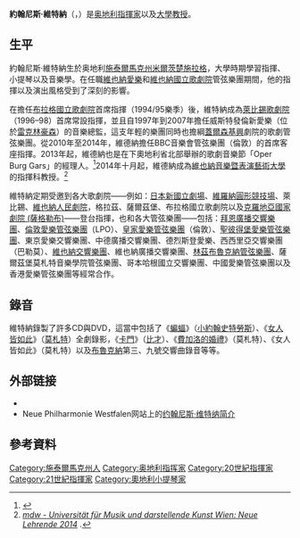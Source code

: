 '''約翰尼斯·維特納'''（{{lang-de|'''Johannes Wildner'''}}，{{Bd|1956年|3月5日}}）是[[奥地利|奥地利]][[指揮家|指揮家]]以及[[大學|大學]][[教授|教授]]。

== 生平 ==
約翰尼斯·維特納生於奥地利[[施泰爾馬克州|施泰爾馬克州]][[米爾茨楚施拉格|米爾茨楚施拉格]]，大學時期學習指揮、小提琴以及音樂學。在任職[[維也納愛樂|維也納愛樂]]和[[維也納國立歌劇院|維也納國立歌劇院]]管弦樂團期間，他的指揮以及演出風格受到了深刻的影響。 

在擔任[[布拉格國家歌劇院|布拉格國立歌劇院]]首席指揮（1994/95樂季）後，維特納成為[[萊比錫歌劇院|萊比錫歌劇院]]（1996–98）首席常設指揮，並且自1997年到2007年擔任威斯特發倫新愛樂（位於[[雷克林豪森|雷克林豪森]]）的音樂總監，這支年輕的樂團同時也擔綱[[蓋爾森基興|蓋爾森基興]]劇院的歌劇管弦樂團。從2010年至2014年，維德納擔任BBC音樂會管弦樂團（倫敦）的首席客座指揮。2013年起，維德納也是在下奧地利省北部舉辦的歌劇音樂節「Oper Burg Gars」的經理人。<ref>{{cite web|url=http://www.operburggars.at|title=Website des Festivals Oper Burg Gars|language=de|accessdate=2017-05-01|archive-date=2021-01-26|archive-url=https://web.archive.org/web/20210126213145/https://operburggars.at/|dead-url=no}}</ref>2014年十月起，維德納成為[[维也纳音乐与表演艺术大学|維也納音樂暨表演藝術大學]]的指揮科教授。<ref>[https://www.mdw.ac.at/neue-lehrende-2014 ''mdw - Universität für Musik und darstellende Kunst Wien: Neue Lehrende 2014''] {{Wayback|url=https://www.mdw.ac.at/neue-lehrende-2014 |date=20181119132710 }}.</ref>

維特納定期受邀到各大歌劇院——例如：[[日本新國立劇場|日本新國立劇場]]、[[維羅納圓形競技場|維羅納圓形競技場]]、萊比錫、[[維也納人民歌劇院|維也納人民劇院]]，格拉茲、薩爾茲堡、布拉格國立歌劇院以及[[克羅地亞國家劇院_(薩格勒布)|克羅地亞國家劇院 (薩格勒布)]]——登台指揮，也和各大管弦樂團——包括：[[巴伐利亞廣播交響樂團|拜恩廣播交響樂團]]、[[倫敦愛樂樂團|倫敦愛樂管弦樂團]]（LPO）、[[皇家愛樂管弦樂團|皇家愛樂管弦樂團]]（倫敦）、[[聖彼得堡愛樂交響樂團|聖彼得堡愛樂管弦樂團]]、東京愛樂交響樂團、中德廣播交響樂團、德烈斯登愛樂、西西里亞交響樂團（巴勒莫）、[[維也納交響樂團|維也納交響樂團]]、維也納廣播交響樂團、[[林茲布魯克納管弦樂團|林茲布魯克納管弦樂團]]、薩爾茲堡莫札特音樂學院管弦樂團、哥本哈根國立交響樂團、中國愛樂管弦樂團以及香港愛樂管弦樂團等經常合作。

== 錄音 ==
維特納錄製了許多CD與DVD，這當中包括了《[[蝙蝠_(歌劇)|蝙蝠]]》（[[小約翰史特勞斯|小約翰史特勞斯]]）、《[[女人皆如此|女人皆如此]]》（[[莫札特|莫札特]]）全劇錄影，《[[卡門|卡門]]》（[[比才|比才]]）、《[[費加洛的婚禮|費加洛的婚禮]]》（莫札特）、《女人皆如此》（莫札特）以及[[安东·布鲁克纳|布魯克納]]第三、九號交響曲錄音等等。 

== 外部链接 ==
* {{Official website|https://www.johanneswildner.com/}}{{de}}{{en}}
* Neue Philharmonie Westfalen网站上的[http://www.neue-philharmonie-westfalen.de/menschen/ehrendirigent.html 约翰尼斯·维特纳简介] {{Wayback|url=http://www.neue-philharmonie-westfalen.de/menschen/ehrendirigent.html |date=20210128085315 }}

== 參考資料 ==
<references />

{{authority control}}
{{DEFAULTSORT:Wildner}}
[[Category:施泰爾馬克州人|Category:施泰爾馬克州人]]
[[Category:奥地利指挥家|Category:奥地利指挥家]]
[[Category:20世紀指揮家|Category:20世紀指揮家]]
[[Category:21世紀指揮家|Category:21世紀指揮家]]
[[Category:奧地利小提琴家|Category:奧地利小提琴家]]